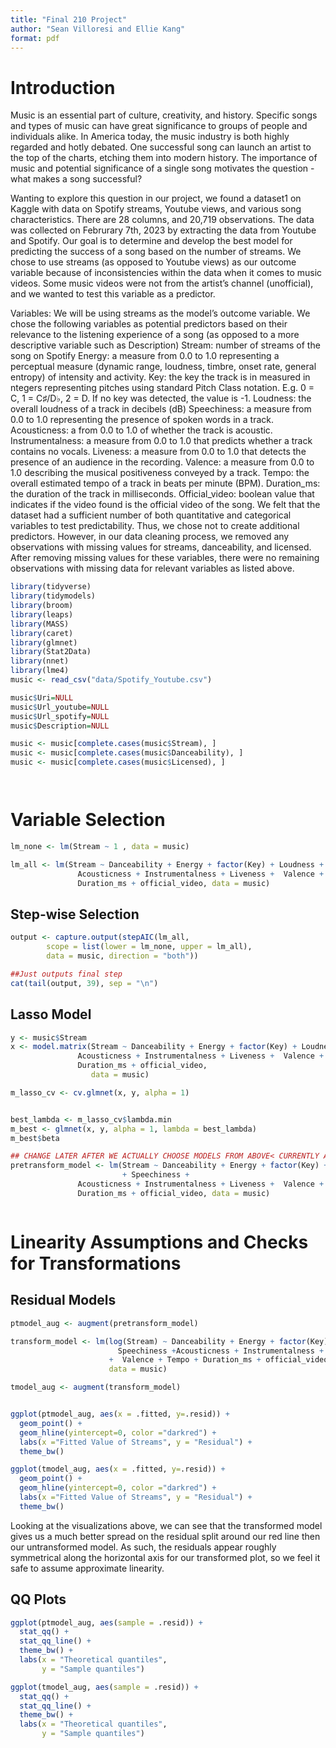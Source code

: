 ```yaml
---
title: "Final 210 Project"
author: "Sean Villoresi and Ellie Kang"
format: pdf
---
```


# Introduction

Music is an essential part of culture, creativity, and history. Specific songs and types of music can have great significance to groups of people and individuals alike. In America today, the music industry is both highly regarded and hotly debated. One successful song can launch an artist to the top of the charts, etching them into modern history. The importance of music and potential significance of a single song motivates the question - what makes a song successful?

Wanting to explore this question in our project, we found a dataset1 on Kaggle with data on Spotify streams, Youtube views, and various song characteristics. There are 28 columns, and 20,719 observations. The data was collected on Februrary 7th, 2023 by extracting the data from Youtube and Spotify. Our goal is to determine and develop the best model for predicting the success of a song based on the number of streams. We chose to use streams (as opposed to Youtube views) as our outcome variable because of inconsistencies within the data when it comes to music videos. Some music videos were not from the artist’s channel (unofficial), and we wanted to test this variable as a predictor.

Variables: We will be using streams as the model’s outcome variable. We chose the following variables as potential predictors based on their relevance to the listening experience of a song (as opposed to a more descriptive variable such as Description)
Stream: number of streams of the song on Spotify
Energy:  a measure from 0.0 to 1.0 representing a perceptual measure (dynamic range, loudness, timbre, onset rate, general entropy) of intensity and activity.
Key: the key the track is in measured in ntegers representing pitches using standard Pitch Class notation. E.g. 0 = C, 1 = C♯/D♭, 2 = D. If no key was detected, the value is -1.
Loudness: the overall loudness of a track in decibels (dB)
Speechiness: a measure from 0.0 to 1.0 representing the presence of spoken words in a track. 
Acousticness: a from 0.0 to 1.0 of whether the track is acoustic.
Instrumentalness: a measure from 0.0 to 1.0 that predicts whether a track contains no vocals. 
Liveness: a measure from 0.0 to 1.0 that detects the presence of an audience in the recording.
Valence: a measure from 0.0 to 1.0 describing the musical positiveness conveyed by a track.
Tempo: the overall estimated tempo of a track in beats per minute (BPM).
Duration_ms: the duration of the track in milliseconds.
Official_video: boolean value that indicates if the video found is the official video of the song.
We felt that the dataset had a sufficient number of both quantitative and categorical variables to test predictability. Thus, we chose not to create additional predictors. However, in our data cleaning process, we removed any observations with missing values for streams, danceability, and licensed. After removing missing values for these variables, there were no remaining observations with missing data for relevant variables as listed above.



```r
library(tidyverse)
library(tidymodels)
library(broom)
library(leaps)
library(MASS)
library(caret)
library(glmnet)
library(Stat2Data)
library(nnet)
library(lme4)
music <- read_csv("data/Spotify_Youtube.csv")
```



```r
music$Uri=NULL
music$Url_youtube=NULL
music$Url_spotify=NULL
music$Description=NULL

music <- music[complete.cases(music$Stream), ]
music <- music[complete.cases(music$Danceability), ]
music <- music[complete.cases(music$Licensed), ]




```

# Variable Selection

```r



lm_none <- lm(Stream ~ 1 , data = music)

lm_all <- lm(Stream ~ Danceability + Energy + factor(Key) + Loudness + Speechiness +
               Acousticness + Instrumentalness + Liveness +  Valence + Tempo + 
               Duration_ms + official_video, data = music)

```

## Step-wise Selection
```r
output <- capture.output(stepAIC(lm_all, 
        scope = list(lower = lm_none, upper = lm_all),
        data = music, direction = "both"))

##Just outputs final step
cat(tail(output, 39), sep = "\n")


```
## Lasso Model
```r
y <- music$Stream
x <- model.matrix(Stream ~ Danceability + Energy + factor(Key) + Loudness + Speechiness +
               Acousticness + Instrumentalness + Liveness +  Valence + Tempo + 
               Duration_ms + official_video,
                  data = music)

m_lasso_cv <- cv.glmnet(x, y, alpha = 1)


best_lambda <- m_lasso_cv$lambda.min
m_best <- glmnet(x, y, alpha = 1, lambda = best_lambda)
m_best$beta 

```

```r
## CHANGE LATER AFTER WE ACTUALLY CHOOSE MODELS FROM ABOVE< CURRENTLY A PLACE HOLDER.
pretransform_model <- lm(Stream ~ Danceability + Energy + factor(Key) + Loudness 
                         + Speechiness +
               Acousticness + Instrumentalness + Liveness +  Valence + Tempo + 
               Duration_ms + official_video, data = music)



```

# Linearity Assumptions and Checks for Transformations

## Residual Models

```r

ptmodel_aug <- augment(pretransform_model)

transform_model <- lm(log(Stream) ~ Danceability + Energy + factor(Key) + Loudness + 
                        Speechiness +Acousticness + Instrumentalness + Liveness 
                      +  Valence + Tempo + Duration_ms + official_video, 
                      data = music)

tmodel_aug <- augment(transform_model)


ggplot(ptmodel_aug, aes(x = .fitted, y=.resid)) +
  geom_point() +
  geom_hline(yintercept=0, color ="darkred") +
  labs(x ="Fitted Value of Streams", y = "Residual") +
  theme_bw()

ggplot(tmodel_aug, aes(x = .fitted, y=.resid)) +
  geom_point() +
  geom_hline(yintercept=0, color ="darkred") +
  labs(x ="Fitted Value of Streams", y = "Residual") +
  theme_bw()


```

Looking at the visualizations above, we can see that the transformed model gives us a much better spread on the residual split around our red line then our untransformed model. As such, the residuals appear roughly symmetrical along the horizontal axis for our transformed plot, so we feel it safe to assume approximate linearity. 

## QQ Plots

``` r
ggplot(ptmodel_aug, aes(sample = .resid)) +
  stat_qq() + 
  stat_qq_line() + 
  theme_bw() + 
  labs(x = "Theoretical quantiles", 
       y = "Sample quantiles")

ggplot(tmodel_aug, aes(sample = .resid)) +
  stat_qq() + 
  stat_qq_line() + 
  theme_bw() + 
  labs(x = "Theoretical quantiles", 
       y = "Sample quantiles")

```
















